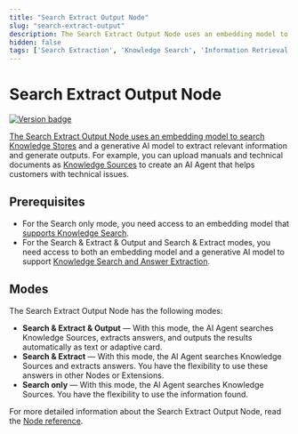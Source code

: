 ```yaml
---
title: "Search Extract Output Node"
slug: "search-extract-output"
description: The Search Extract Output Node uses an embedding model to search through data in Knowledge Stores and a generative AI model to extract relevant data and create an output based on the extracted data.
hidden: false
tags: ['Search Extraction', 'Knowledge Search', 'Information Retrieval', 'Knowledge Processing']
---
```


# Search Extract Output Node 

<a href="../../../../release-notes/4.84.mdx" /><img src="https://img.shields.io/badge/Updated in-v4.84-blue.svg" alt="Version badge" />

The Search Extract Output Node uses an embedding model to search [Knowledge Stores](../knowledge-store.mdx) and a generative AI model to extract relevant information and generate outputs. For example, you can upload manuals and technical documents as [Knowledge Sources](../knowledge-source/knowledge-source.mdx) to create an AI Agent that helps customers with technical issues.


## Prerequisites

- For the Search only mode, you need access to an embedding model that [supports Knowledge Search](../../../empower/llms/model-support-by-feature.mdx).
- For the Search & Extract & Output and Search & Extract modes, you need access to both an embedding model and a generative AI model to support [Knowledge Search and Answer Extraction](../../../empower/llms/model-support-by-feature.mdx).

## Modes

The Search Extract Output Node has the following modes:

- **Search & Extract & Output** — With this mode, the AI Agent searches Knowledge Sources, extracts answers, and outputs the results automatically as text or adaptive card.
- **Search & Extract** — With this mode, the AI Agent searches Knowledge Sources and extracts answers. You have the flexibility to use these answers in other Nodes or Extensions.
- **Search only** — With this mode, the AI Agent searches Knowledge Sources. You have the flexibility to use the information found. 

For more detailed information about the Search Extract Output Node, read the [Node reference](../../../build/node-reference/other-nodes/search-extract-output.mdx).
